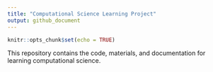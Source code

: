 ```yaml
---
title: "Computational Science Learning Project"
output: github_document
---
```


```r
knitr::opts_chunk$set(echo = TRUE)
```

This repository contains the code, materials, and documentation for learning computational science.



